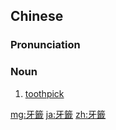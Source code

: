 {{also|牙签}}
==Chinese==
{{zh-forms|s=牙签|t2=牙簽}}

===Pronunciation===
{{zh-pron
|m=yáqiān,er=y
|c=ngaa4 cim1
|mn=xm:gâ-chhiam/zz:gêe-chhiam
|w=3nga qi
|cat=n
}}

===Noun===
{{zh-noun}}

# [[toothpick]] {{gloss|stick for removing food residue from the area between the teeth}}

[[mg:牙籤]]
[[ja:牙籤]]
[[zh:牙籤]]